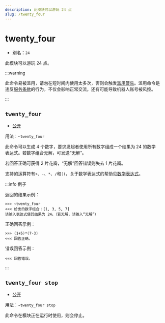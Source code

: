 ```yaml
---
description: 此模块可以游玩 24 点
slug: /twenty_four
---
```


# twenty_four

- 别名：`24`

此模块可以游玩 24 点。

:::warning

此命令易被滥用，请勿在短时间内使用太多次，否则会触发[滥用警告](abuse_warning)。滥用命令是违反[服务条款](policy)的行为，不仅会影响正常交流，还有可能导致机器人账号被风控。

:::

## `twenty_four`

- [公开](permissions)

用法：`~twenty_four`

此命令可以生成 4 个数字，要求发起者使用所有数字组成一个结果为 24 的数学表达式。若数字组合无解，可发送“无解”。

若回答正确可获得 2 片花瓣，“无解”回答错误则失去 1 片花瓣。

支持的运算符有`+`、`-`、`*`、`/`和`()`，关于数学表达式的帮助见[数学表达式](help/expressions)。

:::info 例子

返回的结果示例：

```
>>> ~twenty_four
<<< 给出的数字组合：[1, 3, 5, 7]
请输入表达式使其结果为 24。（若无解，请输入“无解”）
```

正确回答示例：

```
>>> (1+5)*(7-3)
<<< 回答正确。
```

错误回答示例：

```
<<< 回答错误。
```

:::

## `twenty_four stop`

- [公开](permissions)

用法：`~twenty_four stop`

此命令在模块正在运行时使用，则会停止。
